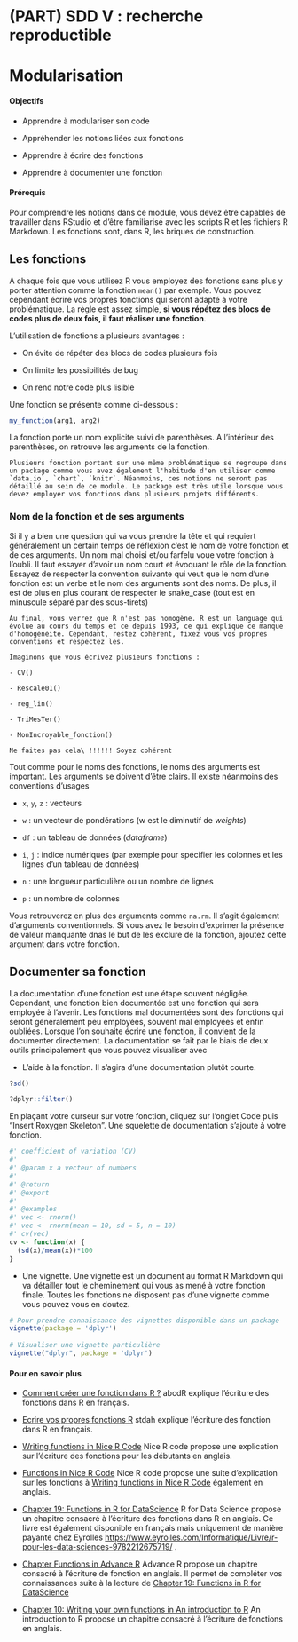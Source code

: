 # (PART) SDD V : recherche reproductible {-}

# Modularisation {#modularisation}

#### Objectifs {-}

- Apprendre à modulariser son code

- Appréhender les notions liées aux fonctions

- Apprendre à écrire des fonctions

- Apprendre à documenter une fonction

#### Prérequis {-}

Pour comprendre les notions dans ce module, vous devez être capables de travailler dans RStudio et d'être familiarisé avec les scripts R et les fichiers R Markdown. Les fonctions sont, dans R, les briques de construction. 

## Les fonctions

A chaque fois que vous utilisez R vous employez des fonctions sans plus y porter attention comme la fonction `mean()` par exemple. Vous pouvez cependant écrire vos propres fonctions qui seront adapté à votre problématique. La règle est assez simple, **si vous répétez des blocs de codes plus de deux fois, il faut réaliser une fonction**. 

L’utilisation de fonctions a plusieurs avantages\ : 

- On évite de répéter des blocs de codes plusieurs fois

- On limite les possibilités de bug

- On rend notre code plus lisible

Une fonction se présente comme ci-dessous :

```r
my_function(arg1, arg2)
```

La fonction porte un nom explicite suivi de parenthèses. A l’intérieur des parenthèses, on retrouve les arguments de la fonction.

```block2
Plusieurs fonction portant sur une même problématique se regroupe dans un package comme vous avez également l'habitude d'en utiliser comme `data.io`, `chart`, `knitr`. Néanmoins, ces notions ne seront pas détaillé au sein de ce module. Le package est très utile lorsque vous devez employer vos fonctions dans plusieurs projets différents.
```

### Nom de la fonction et de ses arguments

Si il y a bien une question qui va vous prendre la tête et qui requiert généralement un certain temps de réflexion c'est le nom de votre fonction et de ces arguments. Un nom mal choisi et/ou farfelu voue votre fonction à l'oubli. Il faut essayer d'avoir un nom court et évoquant le rôle de la fonction. Essayez de respecter la convention suivante qui veut que le nom d'une fonction est un verbe et le nom des arguments sont des noms. De plus, il est de plus en plus courant de respecter le snake_case (tout est en minuscule séparé par des sous-tirets)

```block2
Au final, vous verrez que R n'est pas homogène. R est un language qui évolue au cours du temps et ce depuis 1993, ce qui explique ce manque d'homogénéité. Cependant, restez cohérent, fixez vous vos propres conventions et respectez les. 

Imaginons que vous écrivez plusieurs fonctions : 

- CV()

- Rescale01()

- reg_lin()

- TriMesTer()

- MonIncroyable_fonction()

Ne faites pas cela\ !!!!!! Soyez cohérent
```

Tout comme pour le noms des fonctions, le noms des arguments est important. Les arguments se doivent d'être clairs. Il existe néanmoins des conventions d'usages 

- `x`, `y`, `z`\ : vecteurs

- `w`\ : un vecteur de pondérations (w est le diminutif de *weights*)

- `df`\ : un tableau de données (*dataframe*)

- `i`, `j`\ : indice numériques (par exemple pour spécifier les colonnes et les lignes d'un tableau de données)

- `n`\ : une longueur particulière ou un nombre de lignes

- `p`\ : un nombre de colonnes

Vous retrouverez en plus des arguments comme  `na.rm`. Il s'agit également d'arguments conventionnels. Si vous avez le besoin d'exprimer la présence de valeur manquante dnas le but de les exclure de la fonction, ajoutez cette argument dans votre fonction.

## Documenter sa fonction

La documentation d’une fonction est une étape souvent négligée. Cependant, une fonction bien documentée est une fonction qui sera employée à l’avenir. Les fonctions mal documentées sont des fonctions qui seront généralement peu employées, souvent mal employées et enfin oubliées. Lorsque l'on souhaite écrire une fonction, il convient de la documenter directement. La documentation se fait par le biais de deux outils principalement que vous pouvez visualiser avec 

- L'aide à la fonction. Il s'agira d'une documentation plutôt courte.

```r
?sd()

?dplyr::filter()
```

En plaçant votre curseur sur votre fonction,  cliquez sur l'onglet Code puis "Insert Roxygen Skeleton". Une squelette de documentation s'ajoute à votre fonction.

```r
#' coefficient of variation (CV)
#'
#' @param x a vecteur of numbers
#'
#' @return
#' @export
#'
#' @examples
#' vec <- rnorm()
#' vec <- rnorm(mean = 10, sd = 5, n = 10)
#' cv(vec)
cv <- function(x) {
  (sd(x)/mean(x))*100
}
```

- Une vignette. Une vignette est un document au format R Markdown qui va détailler tout le cheminement qui vous as mené à votre fonction finale. Toutes les fonctions ne disposent pas d'une vignette comme vous pouvez vous en doutez.

```r
# Pour prendre connaissance des vignettes disponible dans un package
vignette(package = 'dplyr')
    
# Visualiser une vignette particulière
vignette("dplyr", package = 'dplyr')
```

#### Pour en savoir plus {-}

- [Comment créer une fonction dans R\ ?](https://abcdr.thinkr.fr/comment-creer-une-fonction-dans-r-function/) abcdR explique l'écriture des fonctions dans R en français.

- [Ecrire vos propres fonctions R](http://www.sthda.com/french/wiki/ecrire-vos-propres-fonctions-r) stdah explique l'écriture des fonction dans R en français.

- [Writing functions in Nice R Code](https://nicercode.github.io/intro/writing-functions.html) Nice R code propose une explication sur l'écriture des fonctions pour les débutants en anglais. 

- [Functions in Nice R Code](https://nicercode.github.io/guides/functions/) Nice R code propose une suite d'explication sur les fonctions à [Writing functions in Nice R Code](https://nicercode.github.io/intro/writing-functions.html) également en anglais.

- [Chapter 19: Functions in R for DataScience](https://r4ds.had.co.nz/functions.html) R for Data Science propose un chapitre consacré à l'écriture des fonctions dans R en anglais. Ce livre est également disponible en français mais uniquement de manière payante chez Eyrolles <https://www.eyrolles.com/Informatique/Livre/r-pour-les-data-sciences-9782212675719/> .

- [Chapter Functions in Advance R](http://adv-r.had.co.nz/Functions.html) Advance R propose un chapitre consacré à l'écriture de fonction en anglais. Il permet de compléter vos connaissances suite à la lecture de [Chapter 19: Functions in R for DataScience](https://r4ds.had.co.nz/functions.html) 

- [Chapter 10: Writing your own functions in An introduction to R](https://cran.r-project.org/doc/manuals/R-intro.html#Writing-your-own-functions) An introduction to R propose un chapitre consacré à l'écriture de fonctions en anglais. 
